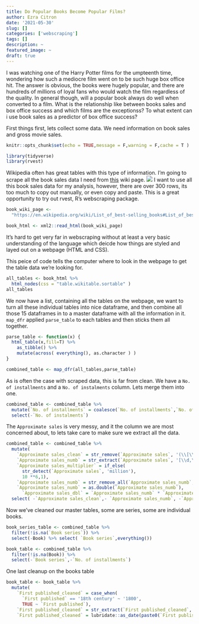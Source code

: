 ```yaml
---
title: Do Popular Books Become Popular Films?
author: Ezra Citron
date: '2021-05-30'
slug: []
categories: ['webscraping']
tags: []
description: ~
featured_image: ~
draft: true
---
```


I was watching one of the Harry Potter films for the umpteenth time, wondering how such a mediocre film went on to be such huge box office hit. The answer is obvious, the books were hugely popular, and there are hundreds of millions of loyal fans who would watch the film regardless of the quality. In general though, will a popular book always do well when converted to a film. What is the relationship like between books sales and box office success and which films are the exceptionss? To what extent can i use book sales as a predictor of box office success?

First things first, lets collect some data.
We need information on book sales and gross movie sales. 

```r
knitr::opts_chunk$set(echo = TRUE,message = F,warning = F,cache = T )
```


```r
library(tidyverse)
library(rvest)
```

Wikipedia often has great tables with this type of information. I'm going to scrape all the book sales data I need from [this]() wiki page.
![](/post_popular_books/wiki.png)
I want to use all this book sales data for my analysis, however, there are over 300 rows, its too much to copy out manually, or even copy and paste. This is a great opportunity to try out rvest, R's webscraping package. 


```r
book_wiki_page <- 
  "https://en.wikipedia.org/wiki/List_of_best-selling_books#List_of_best-selling_individual_books"

book_html <- xml2::read_html(book_wiki_page)
```

It's hard to get very far in webscraping without at least a very basic understanding of
the language which deicde how things are styled and layed out on a webpage (HTML and CSS).

This peice of code tells the computer where to look in the webpage to get the table data we're looking for. 

```r
all_tables <- book_html %>% 
  html_nodes(css = "table.wikitable.sortable" ) 
all_tables
```

We now have a list, containing all the tables on the webpage, we want to turn all these individual tables into nice dataframe, and then combine all those 15 dataframes in to a master dataframe with all the information in it. `map_dfr` applied `parse_table` to each tables and then sticks them all together. 

```r
parse_table <- function(x) {
  html_table(x,fill=T) %>%
    as_tibble() %>% 
    mutate(across( everything(), as.character ) )
}

combined_table <- map_dfr(all_tables,parse_table)
```

As is often the case with scraped data, this is far from clean. We have a `No. of installments` and a `No. of instalments` column. Lets merge them into one.

```r
combined_table <- combined_table %>% 
  mutate(`No. of installments` = coalesce(`No. of installments`,`No. of instalments`)) %>% 
  select(-`No. of instalments`)
```


The `Approximate sales` is very messy, and it the column we are most concerned about, to lets take care to make sure we extract all the data.  

```r
combined_table <- combined_table %>%
  mutate(
    `Approximate sales_clean` = str_remove(`Approximate sales`, '(\\[\\d+\\])+'),
    `Approximate sales_numb` = str_extract(`Approximate sales`, '[\\d,\\.]+'),
    `Approximate sales_multiplier` = if_else(
      str_detect(`Approximate sales`, 'million'),
      10 **6,1),
    `Approximate sales_numb` = str_remove_all(`Approximate sales_numb`,','),
    `Approximate sales_numb` = as.double(`Approximate sales_numb`),
      `Approximate sales_dbl` = `Approximate sales_numb` * `Approximate sales_multiplier`) %>% 
  select( -`Approximate sales_clean`,- `Approximate sales_numb`, -`Approximate sales_multiplier`)
```


Now we've cleaned our master tables, some are series, some are individual books.

```r
book_series_table <- combined_table %>%
  filter(!is.na(`Book series`)) %>% 
  select(-Book) %>% select( `Book series`,everything())

book_table <- combined_table %>% 
  filter(!is.na(Book)) %>% 
  select(-`Book series`,-`No. of installments`)
```

One last cleanup on the books table
```r
book_table <- book_table %>% 
  mutate(
    `First published_cleaned` = case_when(
      `First published` == '18th century' ~ '1800', 
      TRUE ~ `First published`),
    `First published_cleaned` = str_extract(`First published_cleaned`,'\\d+'),
    `First published_cleaned` = lubridate::as_date(paste0(`First published_cleaned`,"-01-01") ) )
```





